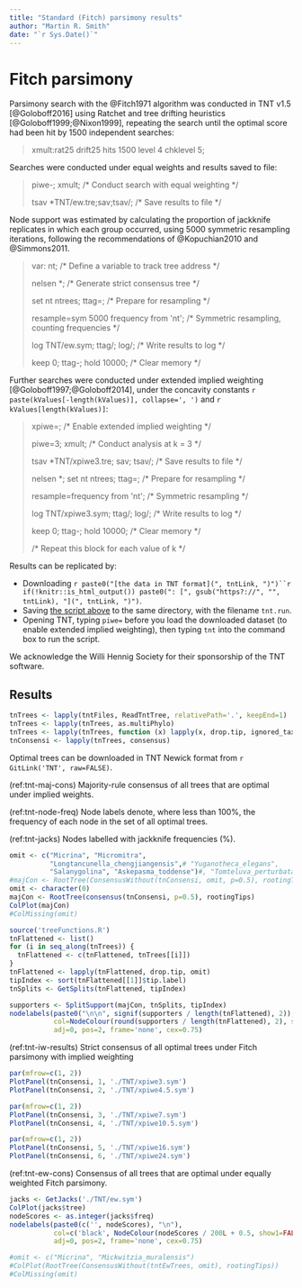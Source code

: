 ```yaml
---
title: "Standard (Fitch) parsimony results"
author: "Martin R. Smith"
date: "`r Sys.Date()`"
---
```


# Fitch parsimony {#fitch}

Parsimony search with the @Fitch1971 algorithm was conducted in TNT v1.5 [@Goloboff2016] using Ratchet and tree drifting heuristics [@Goloboff1999;@Nixon1999], repeating the search until the optimal score had been hit by 1500 independent searches:

> xmult:rat25 drift25 hits 1500 level 4 chklevel 5;

Searches were conducted under equal weights and results saved to file:

> piwe-; xmult; <span class="comment">/&#42; Conduct search with equal weighting &#42;/</span>
>
> tsav &#42;TNT/ew.tre;sav;tsav/; <span class="comment">/&#42; Save results to file &#42;/</span>
>

Node support was estimated by calculating the proportion of jackknife replicates in which each group occurred, using 5000 symmetric resampling iterations, following the recommendations of @Kopuchian2010 and @Simmons2011.

> var: nt; <span class="comment">/&#42; Define a variable to track tree address &#42;/</span>
>
> nelsen *; <span class="comment">/&#42; Generate strict consensus tree &#42;/</span>
>
> set nt ntrees; ttag=; <span class="comment">/&#42; Prepare for resampling &#42;/</span>
>
> resample=sym 5000 frequency from &#39;nt&#39;; <span class="comment">/&#42; Symmetric resampling, counting frequencies &#42;/</span>
>
> log TNT/ew.sym; ttag/; log/; <span class="comment">/&#42; Write results to log &#42;/</span>
>
> keep 0; ttag-; hold 10000; <span class="comment">/&#42; Clear memory &#42;/</span>

Further searches were conducted under extended implied weighting [@Goloboff1997;@Goloboff2014], under the concavity constants `r paste(kValues[-length(kValues)], collapse=', ')` and `r kValues[length(kValues)]`:

> xpiwe=; <span class="comment">/&#42; Enable extended implied weighting &#42;/</span>
>
> piwe=3; xmult; <span class="comment">/&#42; Conduct analysis at k = 3 &#42;/</span>
>
> tsav &#42;TNT/xpiwe3.tre; sav; tsav/; <span class="comment">/&#42; Save results to file &#42;/</span>
>
> nelsen *; set nt ntrees; ttag=; <span class="comment">/&#42; Prepare for resampling &#42;/</span>
>
> resample=frequency from &#39;nt&#39;; <span class="comment">/&#42; Symmetric resampling &#42;/</span>
>
> log TNT/xpiwe3.sym; ttag/; log/; <span class="comment">/&#42; Write results to log &#42;/</span>
> 
> keep 0; ttag-; hold 10000; <span class="comment">/&#42; Clear memory &#42;/</span>
>
> <span class="comment">/&#42; Repeat this block for each value of k &#42;/</span>

Results can be replicated by:

- Downloading `r paste0("[the data in TNT format](", tntLink, ")")``r if(!knitr::is_html_output()) paste0(": [", gsub("https?://", "", tntLink), "](", tntLink, ")")`.
- Saving [the script above](`r rawGit`tnt.run) to the same directory, with the filename `tnt.run`.
- Opening TNT, typing `piwe=` before you load the downloaded dataset (to enable extended implied weighting), then typing `tnt` into the command box to run the script.

We acknowledge the Willi Hennig Society for their sponsorship of the TNT software.

## Results

```R
tnTrees <- lapply(tntFiles, ReadTntTree, relativePath='.', keepEnd=1)
tnTrees <- lapply(tnTrees, as.multiPhylo)
tnTrees <- lapply(tnTrees, function (x) lapply(x, drop.tip, ignored_taxa))
tnConsensi <- lapply(tnTrees, consensus)
```

Optimal trees can be downloaded in TNT Newick format from `r GitLink('TNT', raw=FALSE)`.

(ref:tnt-maj-cons) Majority-rule consensus of all trees that are optimal under implied weights.

(ref:tnt-node-freq) Node labels denote, where less than 100%, the frequency of each node in the set of all optimal trees.

(ref:tnt-jacks) Nodes labelled with jackknife frequencies (%).

```R
omit <- c("Micrina", "Micromitra",
          "Longtancunella_chengjiangensis",# "Yuganotheca_elegans",
          "Salanygolina", "Askepasma_toddense")#, "Tomteluva_perturbata")
#majCon <- RootTree(ConsensusWithout(tnConsensi, omit, p=0.5), rootingTips)
omit <- character(0)
majCon <- RootTree(consensus(tnConsensi, p=0.5), rootingTips)
ColPlot(majCon)
#ColMissing(omit)

source('treeFunctions.R')
tnFlattened <- list()
for (i in seq_along(tnTrees)) {
  tnFlattened <- c(tnFlattened, tnTrees[[i]])
}
tnFlattened <- lapply(tnFlattened, drop.tip, omit)
tipIndex <- sort(tnFlattened[[1]]$tip.label)
tnSplits <- GetSplits(tnFlattened, tipIndex)

supporters <- SplitSupport(majCon, tnSplits, tipIndex)
nodelabels(paste0("\n\n", signif(supporters / length(tnFlattened), 2)),
           col=NodeColour(round(supporters / length(tnFlattened), 2), show1=FALSE),
           adj=0, pos=2, frame='none', cex=0.75)
```

(ref:tnt-iw-results) Strict consensus of all optimal trees under Fitch parsimony with implied weighting


```R
par(mfrow=c(1, 2))
PlotPanel(tnConsensi, 1, './TNT/xpiwe3.sym')
PlotPanel(tnConsensi, 2, './TNT/xpiwe4.5.sym')
```

```R
par(mfrow=c(1, 2))
PlotPanel(tnConsensi, 3, './TNT/xpiwe7.sym')
PlotPanel(tnConsensi, 4, './TNT/xpiwe10.5.sym')
```
```R
par(mfrow=c(1, 2))
PlotPanel(tnConsensi, 5, './TNT/xpiwe16.sym')
PlotPanel(tnConsensi, 6, './TNT/xpiwe24.sym')
```

<!--### Consensus of all IW trees, without wildcards

Even with the anomalous results at $k = 4.5$, the essential relationships between most taxa are recovered under all weighting situations:

```R
#omit <- c('Clupeafumosus_socialis', 'Micrina', 'Mickwitzia_muralensis', 'Paterimitra', 'Heliomedusa_orienta', 'Tomteluva_perturbata', 'Yuganotheca_elegans', 'Salanygolina', 'Gasconsia', 'Mummpikia_nuda')
omit <- c("none")
ColPlot(ConsensusWithout(tnConsensi, omit))
ColMissing(omit)
```
-->
\newpage

(ref:tnt-ew-cons) Consensus of all trees that are optimal under equally weighted Fitch parsimony.  

```R
jacks <- GetJacks('./TNT/ew.sym')
ColPlot(jacks$tree)
nodeScores <- as.integer(jacks$freq)
nodelabels(paste0(c('', nodeScores), "\n"),
           col=c('black', NodeColour(nodeScores / 200L + 0.5, show1=FALSE)),
           adj=0, pos=2, frame='none', cex=0.75)

#omit <- c("Micrina", "Mickwitzia_muralensis")
#ColPlot(RootTree(ConsensusWithout(tntEwTrees, omit), rootingTips))
#ColMissing(omit)
```
